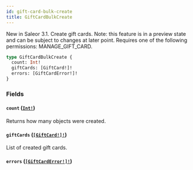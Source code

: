 ```yaml
---
id: gift-card-bulk-create
title: GiftCardBulkCreate
---
```


New in Saleor 3.1. Create gift cards. Note: this feature is in a preview state and can be subject to changes at later point. Requires one of the following permissions: MANAGE_GIFT_CARD.

```graphql
type GiftCardBulkCreate {
  count: Int!
  giftCards: [GiftCard!]!
  errors: [GiftCardError!]!
}
```

### Fields

#### `count` ([`Int!`](../../../developer/api-reference/scalars/int))

Returns how many objects were created.

#### `giftCards` ([`[GiftCard!]!`](../../../developer/api-reference/objects/gift-card))

List of created gift cards.

#### `errors` ([`[GiftCardError!]!`](../../../developer/api-reference/objects/gift-card-error))
